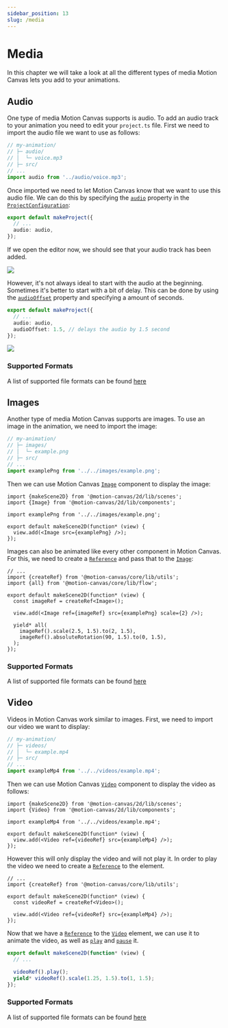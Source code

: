 ```yaml
---
sidebar_position: 13
slug: /media
---
```



# Media

In this chapter we will take a look at all the different types of media Motion
Canvas lets you add to your animations.

## Audio

One type of media Motion Canvas supports is audio. To add an audio track to your
animation you need to edit your `project.ts` file. First we need to import the
audio file we want to use as follows:

```ts
// my-animation/
// ├─ audio/
// │  └─ voice.mp3
// ├─ src/
// ...
import audio from '../audio/voice.mp3';
```

Once imported we need to let Motion Canvas know that we want to use this audio
file. We can do this by specifying the
[`audio`](/api/core/index/ProjectConfig#audio) property in the
[`ProjectConfiguration`](/api/core/index/ProjectConfig):

```ts
export default makeProject({
  // ...
  audio: audio,
});
```

If we open the editor now, we should see that your audio track has been added.

![](@site/static/img/media/editor-audio-track.png)

However, it's not always ideal to start with the audio at the beginning.
Sometimes it's better to start with a bit of delay. This can be done by using
the [`audioOffset`](/api/core/index/ProjectConfig#audioOffset) property and
specifying a amount of seconds.

```ts
export default makeProject({
  // ...
  audio: audio,
  audioOffset: 1.5, // delays the audio by 1.5 second
});
```

![](@site/static/img/media/editor-audio-track-delayed.png)

### Supported Formats

A list of supported file formats can be found
[here](https://developer.mozilla.org/en-US/docs/Web/Media/Formats/Audio_codecs#common_codecs)

## Images

Another type of media Motion Canvas supports are images. To use an image in the
animation, we need to import the image:

```ts
// my-animation/
// ├─ images/
// │  └─ example.png
// ├─ src/
// ...
import examplePng from '../../images/example.png';
```

Then we can use Motion Canvas [`Image`](/api/2d/components/Image) component to
display the image:

```tsx
import {makeScene2D} from '@motion-canvas/2d/lib/scenes';
import {Image} from '@motion-canvas/2d/lib/components';

import examplePng from '../../images/example.png';

export default makeScene2D(function* (view) {
  view.add(<Image src={examplePng} />);
});
```

Images can also be animated like every other component in Motion Canvas. For
this, we need to create a [`Reference`](/docs/references) and pass that to the
[`Image`](/api/2d/components/Image):

```tsx
// ...
import {createRef} from '@motion-canvas/core/lib/utils';
import {all} from '@motion-canvas/core/lib/flow';

export default makeScene2D(function* (view) {
  const imageRef = createRef<Image>();

  view.add(<Image ref={imageRef} src={examplePng} scale={2} />);

  yield* all(
    imageRef().scale(2.5, 1.5).to(2, 1.5),
    imageRef().absoluteRotation(90, 1.5).to(0, 1.5),
  );
});
```

<AnimationPlayer name="media-image" small />

### Supported Formats

A list of supported file formats can be found
[here](https://developer.mozilla.org/en-US/docs/Web/Media/Formats/Image_types)

## Video

Videos in Motion Canvas work similar to images. First, we need to import our
video we want to display:

```ts
// my-animation/
// ├─ videos/
// │  └─ example.mp4
// ├─ src/
// ...
import exampleMp4 from '../../videos/example.mp4';
```

Then we can use Motion Canvas [`Video`](/api/2d/components/Video) component to
display the video as follows:

```tsx
import {makeScene2D} from '@motion-canvas/2d/lib/scenes';
import {Video} from '@motion-canvas/2d/lib/components';

import exampleMp4 from '../../videos/example.mp4';

export default makeScene2D(function* (view) {
  view.add(<Video ref={videoRef} src={exampleMp4} />);
});
```

However this will only display the video and will not play it. In order to play
the video we need to create a [`Reference`](/docs/references) to the element.

```tsx
// ...
import {createRef} from '@motion-canvas/core/lib/utils';

export default makeScene2D(function* (view) {
  const videoRef = createRef<Video>();

  view.add(<Video ref={videoRef} src={exampleMp4} />);
});
```

Now that we have a [`Reference`](/docs/references) to the
[`Video`](/api/2d/components/Video) element, we can use it to animate the video,
as well as [`play`](/api/2d/components/Video#play) and
[`pause`](/api/2d/components/Video#pause) it.

```ts
export default makeScene2D(function* (view) {
  // ...

  videoRef().play();
  yield* videoRef().scale(1.25, 1.5).to(1, 1.5);
});
```

### Supported Formats

A list of supported file formats can be found
[here](https://developer.mozilla.org/en-US/docs/Web/Media/Formats/Containers)

